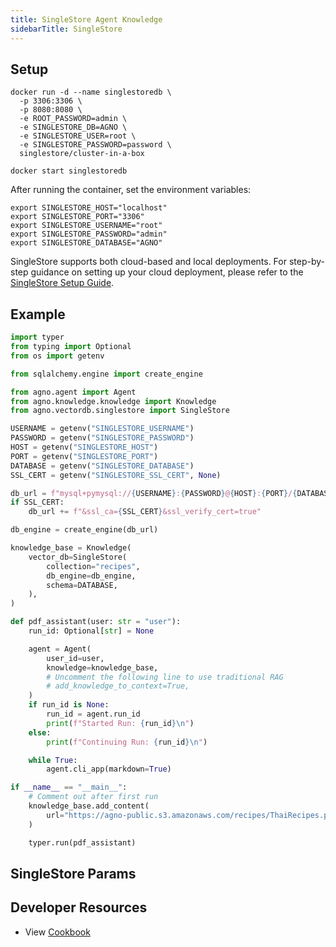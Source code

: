 ```yaml
---
title: SingleStore Agent Knowledge
sidebarTitle: SingleStore
---
```


## Setup

```shell
docker run -d --name singlestoredb \
  -p 3306:3306 \
  -p 8080:8080 \
  -e ROOT_PASSWORD=admin \
  -e SINGLESTORE_DB=AGNO \
  -e SINGLESTORE_USER=root \
  -e SINGLESTORE_PASSWORD=password \
  singlestore/cluster-in-a-box

docker start singlestoredb
```

After running the container, set the environment variables:

```shell
export SINGLESTORE_HOST="localhost"
export SINGLESTORE_PORT="3306"
export SINGLESTORE_USERNAME="root"
export SINGLESTORE_PASSWORD="admin"
export SINGLESTORE_DATABASE="AGNO"
```

SingleStore supports both cloud-based and local deployments. For step-by-step guidance on setting up your cloud deployment, please refer to the [SingleStore Setup Guide](https://docs.singlestore.com/cloud/connect-to-singlestore/connect-with-mysql/connect-with-mysql-client/connect-to-singlestore-helios-using-tls-ssl/).

## Example

```python agent_with_knowledge.py
import typer
from typing import Optional
from os import getenv

from sqlalchemy.engine import create_engine

from agno.agent import Agent
from agno.knowledge.knowledge import Knowledge
from agno.vectordb.singlestore import SingleStore

USERNAME = getenv("SINGLESTORE_USERNAME")
PASSWORD = getenv("SINGLESTORE_PASSWORD")
HOST = getenv("SINGLESTORE_HOST")
PORT = getenv("SINGLESTORE_PORT")
DATABASE = getenv("SINGLESTORE_DATABASE")
SSL_CERT = getenv("SINGLESTORE_SSL_CERT", None)

db_url = f"mysql+pymysql://{USERNAME}:{PASSWORD}@{HOST}:{PORT}/{DATABASE}?charset=utf8mb4"
if SSL_CERT:
    db_url += f"&ssl_ca={SSL_CERT}&ssl_verify_cert=true"

db_engine = create_engine(db_url)

knowledge_base = Knowledge(
    vector_db=SingleStore(
        collection="recipes",
        db_engine=db_engine,
        schema=DATABASE,
    ),
)

def pdf_assistant(user: str = "user"):
    run_id: Optional[str] = None

    agent = Agent(
        user_id=user,
        knowledge=knowledge_base,
        # Uncomment the following line to use traditional RAG
        # add_knowledge_to_context=True,
    )
    if run_id is None:
        run_id = agent.run_id
        print(f"Started Run: {run_id}\n")
    else:
        print(f"Continuing Run: {run_id}\n")

    while True:
        agent.cli_app(markdown=True)

if __name__ == "__main__":
    # Comment out after first run
    knowledge_base.add_content(
        url="https://agno-public.s3.amazonaws.com/recipes/ThaiRecipes.pdf"
    )

    typer.run(pdf_assistant)
```

## SingleStore Params

<Snippet file="vectordb_singlestore_params.mdx" />

## Developer Resources

- View [Cookbook](https://github.com/agno-agi/agno/tree/v2.0/cookbook/agent_concepts/knowledge/vector_dbs/singlestore_db.py)
